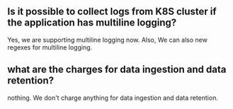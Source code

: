 ## Is it possible to collect logs from K8S cluster if the application has multiline logging?
Yes, we are supporting multiline logging now. Also, We can also new regexes for multiline logging. 

## what are the charges for data ingestion and data retention? 
nothing. We don't charge anything for data ingestion and data retention. 
